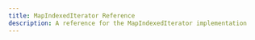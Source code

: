 ---
title: MapIndexedIterator Reference
description: A reference for the MapIndexedIterator implementation
---
